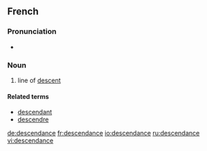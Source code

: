 ==French==

===Pronunciation===
* {{audio|Fr-descendance.ogg|Audio}}

===Noun===
{{fr-noun|f}}
# line of [[descent]]

====Related terms====
* [[descendant]]
* [[descendre]]

[[de:descendance]]
[[fr:descendance]]
[[io:descendance]]
[[ru:descendance]]
[[vi:descendance]]